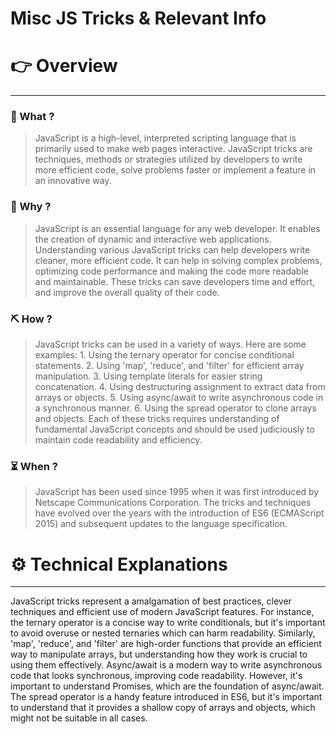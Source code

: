 # Misc JS Tricks & Relevant Info


# 👉 Overview

---

### 👀 What ?

> JavaScript is a high-level, interpreted scripting language that is primarily used to make web pages interactive. JavaScript tricks are techniques, methods or strategies utilized by developers to write more efficient code, solve problems faster or implement a feature in an innovative way.
> 

### 🧐 Why ?

> JavaScript is an essential language for any web developer. It enables the creation of dynamic and interactive web applications. Understanding various JavaScript tricks can help developers write cleaner, more efficient code. It can help in solving complex problems, optimizing code performance and making the code more readable and maintainable. These tricks can save developers time and effort, and improve the overall quality of their code.
> 

### ⛏️ How ?

> JavaScript tricks can be used in a variety of ways. Here are some examples: 1. Using the ternary operator for concise conditional statements. 2. Using 'map', 'reduce', and 'filter' for efficient array manipulation. 3. Using template literals for easier string concatenation. 4. Using destructuring assignment to extract data from arrays or objects. 5. Using async/await to write asynchronous code in a synchronous manner. 6. Using the spread operator to clone arrays and objects. Each of these tricks requires understanding of fundamental JavaScript concepts and should be used judiciously to maintain code readability and efficiency.
> 

### ⏳ When ?

> JavaScript has been used since 1995 when it was first introduced by Netscape Communications Corporation. The tricks and techniques have evolved over the years with the introduction of ES6 (ECMAScript 2015) and subsequent updates to the language specification.
> 

# ⚙️ Technical Explanations

---

JavaScript tricks represent a amalgamation of best practices, clever techniques and efficient use of modern JavaScript features. For instance, the ternary operator is a concise way to write conditionals, but it's important to avoid overuse or nested ternaries which can harm readability. Similarly, 'map', 'reduce', and 'filter' are high-order functions that provide an efficient way to manipulate arrays, but understanding how they work is crucial to using them effectively. Async/await is a modern way to write asynchronous code that looks synchronous, improving code readability. However, it's important to understand Promises, which are the foundation of async/await. The spread operator is a handy feature introduced in ES6, but it's important to understand that it provides a shallow copy of arrays and objects, which might not be suitable in all cases.
